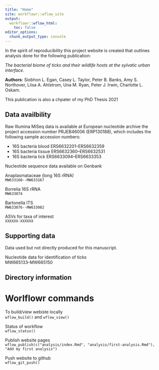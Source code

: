 ```yaml
---
title: "Home"
site: workflowr::wflow_site
output:
  workflowr::wflow_html:
    toc: false
editor_options:
  chunk_output_type: console
---
```


In the spirit of reproducibility this project website is created that outlines analysis done for the following publication:

*The bacterial biome of ticks and their wildlife hosts at the sylvatic urban interface.* 

**Authors**: Siobhon L. Egan, Casey L. Taylor, Peter B. Banks, Amy S. Northover, Liisa A. Ahlstrom, Una M. Ryan, Peter J. Irwin, Charlotte L. Oskam. 

This publication is also a chpater of my PhD Thesis 2021

## Data availbility

Raw Illumina MiSeq data is available at European nucleotide archive the project accession number PRJEB46006 (ERP130188), which includes the following sample accession numbers:

- 16S bacteria blood ERS6632201--ERS6632359
- 16S bacteria tissue ERS6632360--ERS6632531
- 16S bacteria tick ERS6633094--ERS6633353


Nucleotide sequence data available on Genbank

Anaplasmataceae (long 16S rRNA)     
`MW633160--MW633167`

Borrelia 16S rRNA      
`MW633074`

Bartonella ITS     
`MW633076--MW633082`

ASVs for taxa of interest    
`XXXXXX-XXXXXX`

## Supporting data

Data used but not directly produced for this manuscript.

Nucleotide data for identification of ticks     
MW665133--MW665150

## Directory information

# Worlflowr commands 

To build/view webiste locally      
`wflow_build()` and `wflow_view()`

Status of workflow      
`wflow_status()`

Publish website pages       
`wflow_publish(c("analysis/index.Rmd", "analysis/first-analysis.Rmd"), "Add my first analysis")`

Push website to github      
`wflow_git_push()`




